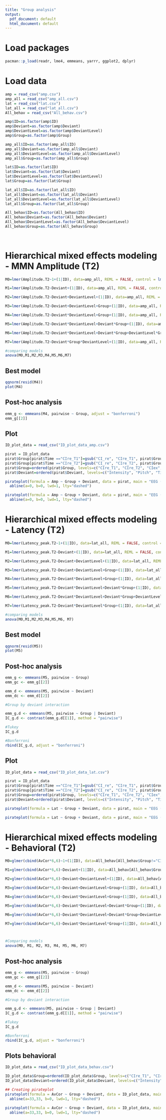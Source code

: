 ```yaml
---
title: "Group analysis"
output:
  pdf_document: default
  html_document: default
---
```


# Load packages
```r
pacman::p_load(readr, lme4, emmeans, yarrr, ggplot2, dplyr)
```

# Load data
```r
amp = read_csv("amp.csv")
amp_all = read_csv("amp_all.csv")
lat = read_csv("lat.csv")
lat_all = read_csv("lat_all.csv")
All_behav = read_csv("All_behav.csv")

amp$ID=as.factor(amp$ID)
amp$Deviant=as.factor(amp$Deviant)
amp$DeviantLevel=as.factor(amp$DeviantLevel)
amp$Group=as.factor(amp$Group)

amp_all$ID=as.factor(amp_all$ID)
amp_all$Deviant=as.factor(amp_all$Deviant)
amp_all$DeviantLevel=as.factor(amp_all$DeviantLevel)
amp_all$Group=as.factor(amp_all$Group)

lat$ID=as.factor(lat$ID)
lat$Deviant=as.factor(lat$Deviant)
lat$DeviantLevel=as.factor(lat$DeviantLevel)
lat$Group=as.factor(lat$Group)

lat_all$ID=as.factor(lat_all$ID)
lat_all$Deviant=as.factor(lat_all$Deviant)
lat_all$DeviantLevel=as.factor(lat_all$DeviantLevel)
lat_all$Group=as.factor(lat_all$Group)

All_behav$ID=as.factor(All_behav$ID)
All_behav$Deviant=as.factor(All_behav$Deviant)
All_behav$DeviantLevel=as.factor(All_behav$DeviantLevel)
All_behav$Group=as.factor(All_behav$Group)
                        
                      
```

# Hierarchical mixed effects modeling - MMN Amplitude (T2)
```r
M0=lmer(Amplitude.T2~1+(1|ID), data=amp_all, REML = FALSE, control = lmerControl(optimizer = "nloptwrap", calc.derivs = FALSE))

M1=lmer(Amplitude.T2~Deviant+(1|ID), data=amp_all, REML = FALSE, control = lmerControl(optimizer = "nloptwrap", calc.derivs = FALSE))

M2=lmer(Amplitude.T2~Deviant+DeviantLevel+(1|ID), data=amp_all, REML = FALSE, control = lmerControl(optimizer = "nloptwrap", calc.derivs = FALSE))

M3=lmer(Amplitude.T2~Deviant+DeviantLevel+Group+(1|ID), data=amp_all, REML = FALSE, control = lmerControl(optimizer = "nloptwrap", calc.derivs = FALSE))

M4=lmer(Amplitude.T2~Deviant*DeviantLevel+Group+(1|ID), data=amp_all, REML = FALSE, control = lmerControl(optimizer = "nloptwrap", calc.derivs = FALSE))

M5=lmer(Amplitude.T2~Deviant*DeviantLevel+Deviant*Group+(1|ID), data=amp_all, REML = FALSE, control = lmerControl(optimizer = "nloptwrap", calc.derivs = FALSE))

M6=lmer(Amplitude.T2~Deviant*DeviantLevel+Deviant*Group+DeviantLevel*Group+(1|ID), data=amp_all, REML = FALSE, control = lmerControl(optimizer = "nloptwrap", calc.derivs = FALSE))

M7=lmer(Amplitude.T2~Deviant*Group*DeviantLevel+(1|ID), data=amp_all, REML = FALSE, control = lmerControl(optimizer = "nloptwrap", calc.derivs = FALSE))

#comparing models
anova(M0,M1,M2,M3,M4,M5,M6,M7)
```

## Best model
```r
qqnorm(resid(M4))
plot(M4)
```

## Post-hoc analysis
```r
emm_g <- emmeans(M4, pairwise ~ Group, adjust = "bonferroni")
emm_g[[2]]
```

## Plot
```r
ID_plot_data = read_csv("ID_plot_data_amp.csv")

pirat = ID_plot_data
pirat$Group[pirat$Time =="CIre_T1"]=gsub("CI_re", "CIre_T1", pirat$Group[pirat$Time =="CIre_T1"])
pirat$Group[pirat$Time =="CIre_T2"]=gsub("CI_re", "CIre_T2", pirat$Group[pirat$Time =="CIre_T2"])
pirat$Group=ordered(pirat$Group, levels=c("CIre_T1", "CIre_T2", "CIex", "NH"))
pirat$Deviant=ordered(pirat$Deviant, levels=c("Intensity", "Pitch", "Timbre", "Rhythm"))

pirateplot(formula = Amp ~ Group + Deviant, data = pirat, main = "EEG (MMN-amplitude)", xlab = "group",ylab="Amplitude", ylim= c(-1.8,0.4), theme=2, pal="appletv", cex.lab = 1, cex.axis = 1, cex.names = 0.7, avg.line.o=0.8, bar.f.o = .2, bean.b.o = .7, point.o = 0.3, point.pch = 1, back.col = "white") +
  abline(a=0, b=0, lwd=1, lty="dashed")

pirateplot(formula = Amp ~ Group + Deviant, data = pirat, main = "EEG (MMN-amplitude)", xlab = "group",ylab="Amplitude", ylim= c(-1.8,0.4), theme=2, pal="appletv", avg.line.fun = median, inf.method = "ci", cex.lab = 1, cex.axis = 1, cex.names = 0.7, avg.line.o=0.8, bar.f.o = .2, bean.b.o = .7, point.o = 0.3, point.pch = 1, back.col = "white") +
  abline(a=0, b=0, lwd=1, lty="dashed")
```

# Hierarchical mixed effects modeling - Latency (T2)
```r
M0=lmer(Latency_peak.T2~1+(1|ID), data=lat_all, REML = FALSE, control = lmerControl(optimizer = "nloptwrap", calc.derivs = FALSE))

M1=lmer(Latency_peak.T2~Deviant+(1|ID), data=lat_all, REML = FALSE, control = lmerControl(optimizer = "nloptwrap", calc.derivs = FALSE))

M2=lmer(Latency_peak.T2~Deviant+DeviantLevel+(1|ID), data=lat_all, REML = FALSE, control = lmerControl(optimizer = "nloptwrap", calc.derivs = FALSE))

M3=lmer(Latency_peak.T2~Deviant+DeviantLevel+Group+(1|ID), data=lat_all, REML = FALSE, control = lmerControl(optimizer = "nloptwrap", calc.derivs = FALSE))

M4=lmer(Latency_peak.T2~Deviant*DeviantLevel+Group+(1|ID), data=lat_all, REML = FALSE, control = lmerControl(optimizer = "nloptwrap", calc.derivs = FALSE))

M5=lmer(Latency_peak.T2~Deviant*DeviantLevel+Deviant*Group+(1|ID), data=lat_all, REML = FALSE, control = lmerControl(optimizer = "nloptwrap", calc.derivs = FALSE))

M6=lmer(Latency_peak.T2~Deviant*DeviantLevel+Deviant*Group+DeviantLevel*Group+(1|ID), data=lat_all, REML = FALSE, control = lmerControl(optimizer = "nloptwrap", calc.derivs = FALSE))

M7=lmer(Latency_peak.T2~Deviant*DeviantLevel*Group+(1|ID), data=lat_all, REML = FALSE, control = lmerControl(optimizer = "nloptwrap", calc.derivs = FALSE))

#comparing models
anova(M0,M1,M2,M3,M4,M5,M6, M7)
```

## Best model
```r
qqnorm(resid(M5))
plot(M5)
```

## Post-hoc analysis
```r

emm_g <- emmeans(M5, pairwise ~ Group)
emm_gc <- emm_g[[2]]

emm_d <- emmeans(M5, pairwise ~ Deviant)
emm_dc <- emm_d[[2]]

#Group by deviant interaction

emm_g.d <- emmeans(M5, pairwise ~ Group | Deviant)
IC_g.d <- contrast(emm_g.d[[1]], method = "pairwise")

#Tukey
IC_g.d

#Bonferroni
rbind(IC_g.d, adjust = "bonferroni")
```


## Plot
```r
ID_plot_data = read_csv("ID_plot_data_lat.csv")

pirat = ID_plot_data
pirat$Group[pirat$Time =="CIre_T1"]=gsub("CI_re", "CIre_T1", pirat$Group[pirat$Time =="CIre_T1"])
pirat$Group[pirat$Time =="CIre_T2"]=gsub("CI_re", "CIre_T2", pirat$Group[pirat$Time =="CIre_T2"])
pirat$Group=ordered(pirat$Group, levels=c("CIre_T1", "CIre_T2", "CIex", "NH"))
pirat$Deviant=ordered(pirat$Deviant, levels=c("Intensity", "Pitch", "Timbre", "Rhythm"))

pirateplot(formula = Lat ~ Group + Deviant, data = pirat, main = "EEG (Latency)", xlab = "group",ylab="Latency", ylim= c(100,250), theme=2, pal="appletv", cex.lab = 1, cex.axis = 1, cex.names = 0.7, avg.line.o=0.8, bar.f.o = .2, bean.b.o = .7, point.o = 0.3, point.pch = 1, back.col = "white")

pirateplot(formula = Lat ~ Group + Deviant, data = pirat, main = "EEG (Latency)", xlab = "group",ylab="Latency", ylim= c(100,250), theme=2, pal="appletv", avg.line.fun = median, inf.method = "ci", cex.lab = 1, cex.axis = 1, cex.names = 0.7, avg.line.o=0.8, bar.f.o = .2, bean.b.o = .7, point.o = 0.3, point.pch = 1, back.col = "white")
```

# Hierarchical mixed effects modeling - Behavioral (T2)
```r
M0=glmer(cbind(AvCor*6,6)~1+(1|ID), data=All_behav[All_behav$Group!="CIre_T1",], family="binomial", control = glmerControl(optimizer = "nloptwrap", calc.derivs = FALSE))

M1=glmer(cbind(AvCor*6,6)~Deviant+(1|ID), data=All_behav[All_behav$Group!="CIre_T1",], family="binomial", control = glmerControl(optimizer = "nloptwrap", calc.derivs = FALSE))

M2=glmer(cbind(AvCor*6,6)~Deviant+DeviantLevel+(1|ID), data=All_behav[All_behav$Group!="CIre_T1",], family="binomial", control = glmerControl(optimizer = "nloptwrap", calc.derivs = FALSE))

M3=glmer(cbind(AvCor*6,6)~Deviant+DeviantLevel+Group+(1|ID), data=All_behav[All_behav$Group!="CIre_T1",], family="binomial", control = glmerControl(optimizer = "nloptwrap", calc.derivs = FALSE))

M4=glmer(cbind(AvCor*6,6)~Deviant*DeviantLevel+Group+(1|ID), data=All_behav[All_behav$Group!="CIre_T1",], family="binomial", control = glmerControl(optimizer = "nloptwrap", calc.derivs = FALSE))

M5=glmer(cbind(AvCor*6,6)~Deviant*DeviantLevel+Deviant*Group+(1|ID), data=All_behav[All_behav$Group!="CIre_T1",], family="binomial", control = glmerControl(optimizer = "nloptwrap", calc.derivs = FALSE))

M6=glmer(cbind(AvCor*6,6)~Deviant*DeviantLevel+Deviant*Group+DeviantLevel*Group+(1|ID), data=All_behav[All_behav$Group!="CIre_T1",], family="binomial", control = glmerControl(optimizer = "nloptwrap", calc.derivs = FALSE))

M7=glmer(cbind(AvCor*6,6)~Deviant*DeviantLevel*Group+(1|ID), data=All_behav[All_behav$Group!="CIre_T1",], family="binomial", control = glmerControl(optimizer = "nloptwrap", calc.derivs = FALSE))



#Comparing models 
anova(M0, M1, M2, M3, M4, M5, M6, M7)
```

## Post-hoc analysis
```r

emm_g <- emmeans(M5, pairwise ~ Group)
emm_gc <- emm_g[[2]]

emm_d <- emmeans(M5, pairwise ~ Deviant)
emm_dc <- emm_d[[2]]

#Group by deviant interaction

emm_g.d <- emmeans(M5, pairwise ~ Group | Deviant)
IC_g.d <- contrast(emm_g.d[[1]], method = "pairwise")

#Tukey
IC_g.d

#Bonferroni
rbind(IC_g.d, adjust = "bonferroni")
```

## Plots behavioral
```r
ID_plot_data = read_csv("ID_plot_data_behav.csv")

ID_plot_data$Group=ordered(ID_plot_data$Group, levels=c("CIre_T1", "CIre_T2", "CIex", "NH"))
ID_plot_data$Deviant=ordered(ID_plot_data$Deviant, levels=c("Intensity", "Pitch", "Timbre", "Rhythm"))

## Creating pirateplot
pirateplot(formula = AvCor ~ Group + Deviant, data = ID_plot_data, main = "Behavioral (average correct)", xlab = "group",ylab="Average % correct", ylim= c(0,100), theme=2, pal="appletv", cex.lab = 1, cex.axis = 1, cex.names = 0.7, avg.line.o=0.8, bar.f.o = .2, bean.b.o = .7, point.o = 0.3, point.pch = 1, back.col = "white") +
  abline(a=33,33, b=0, lwd=1, lty="dashed")

pirateplot(formula = AvCor ~ Group + Deviant, data = ID_plot_data, main = "Behavioral (average correct)", xlab = "group",ylab="Average % correct", ylim= c(0,100), theme=2, pal="appletv", avg.line.fun = median, inf.method = "ci", cex.lab = 1, cex.axis = 1, cex.names = 0.7, avg.line.o=0.8, bar.f.o = .2, bean.b.o = .7, point.o = 0.3, point.pch = 1, back.col = "white") +
  abline(a=33,33, b=0, lwd=1, lty="dashed")
```


```r

```


```r

```


```r

```
